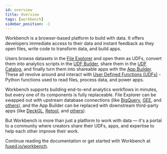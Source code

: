 ```yaml
---
id: overview
title: Overview
tags: [workbench]
sidebar_position: -1
---
```


Workbench is a browser-based platform to build with data. It offers developers immediate access to their data and instant feedback as they open files, write code to transform data, and build apps.

Users browse datasets in the [File Explorer](/workbench/file-explorer/) and open them as UDFs, convert them into analytics scripts in the [UDF Builder](/workbench/udf-builder/), share them in the [UDF Catalog](/workbench/udf-catalog), and finally turn them into shareable apps with the [App Builder](/workbench/app-builder/). These all revolve around and interact with [User Defined Functions (UDFs)](/core-concepts/why/) - Python functions used to read files, process data, and power apps.

Workbench supports building end-to-end analytics workflows in minutes, but every one of its components is fully replaceable. File Explorer can be swapped out with upstream database connections (like [BigQuery](/user-guide/in/bigquery/), [GEE](/user-guide/in/gee/), and [others](/user-guide/in/)), and the App Builder can be replaced with downstream third-party apps (like [DeckGL](/user-guide/out/deckgl/), [Retool](/user-guide/out/retool/), and [others](/user-guide/out/)).

But Workbench is more than just a platform to work with data — it's a portal to a community where creators share their UDFs, apps, and expertise to help each other improve their work.

Continue reading the documentation or get started with Workbench at [fused.io/workbench](https://www.fused.io/workbench).
